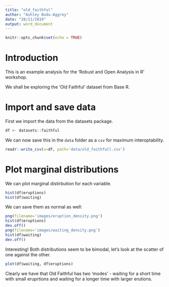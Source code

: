 ```yaml
---
title: "old_faithful"
author: "Ashley Budu-Aggrey"
date: "28/11/2019"
output: word_document
---
```


```r
knitr::opts_chunk$set(echo = TRUE)
```

# Introduction

This is an example analysis for the 'Robust and Open Analysis in R' workshop. 

We shall be exploring the 'Old Faithful' dataset from Base R. 


# Import and save data

First we import the data from the datasets package. 
```r
df <- datasets::faithful
```

We can now save this in the `data` folder as a `csv` for maximum interoptability. 

```r
readr::write_csv(x=df, path='data/old_faithfull.csv')
```

# Plot marginal distributions
We can plot  marginal distirbution for each variable. 

```r
hist(df$eruptions)
hist(df$waiting)
```

We can save them as normal as well: 
```r
png(filename='images/eruption_density.png')
hist(df$eruptions)
dev.off()
png(filename='images/waiting_density.png')
hist(df$waiting)
dev.off()
```

Interesting!  Both distributions seem to be bimodal, let's look at the scatter of one against the other. 

```r
plot(df$waiting, df$eruptions)
```

Clearly we have that Old Faithful has two 'modes' - waiting for a short time with small eruprtions
and waiting for a longer time with larger erutions. 


